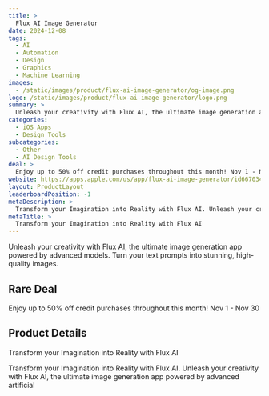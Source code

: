 ```yaml
---
title: >
  Flux AI Image Generator
date: 2024-12-08
tags:
  - AI
  - Automation
  - Design
  - Graphics
  - Machine Learning
images:
  - /static/images/product/flux-ai-image-generator/og-image.png
logo: /static/images/product/flux-ai-image-generator/logo.png
summary: >
  Unleash your creativity with Flux AI, the ultimate image generation app powered by advanced models. Turn your text prompts into stunning, high-quality images.
categories:
  - iOS Apps
  - Design Tools
subcategories:
  - Other
  - AI Design Tools
deal: >
  Enjoy up to 50% off credit purchases throughout this month! Nov 1 - Nov 30
website: https://apps.apple.com/us/app/flux-ai-image-generator/id6670344892?pt=521486&ct=rarebigdeal2024BF&mt=8
layout: ProductLayout
leaderboardPosition: -1
metaDescription: >
  Transform your Imagination into Reality with Flux AI. Unleash your creativity with Flux AI, the ultimate image generation app powered by advanced artificial
metaTitle: >
  Transform your Imagination into Reality with Flux AI
---
```

Unleash your creativity with Flux AI, the ultimate image generation app powered by advanced models. Turn your text prompts into stunning, high-quality images.

## Rare Deal

Enjoy up to 50% off credit purchases throughout this month! Nov 1 - Nov 30

## Product Details

Transform your Imagination into Reality with Flux AI

Transform your Imagination into Reality with Flux AI. Unleash your creativity with Flux AI, the ultimate image generation app powered by advanced artificial

